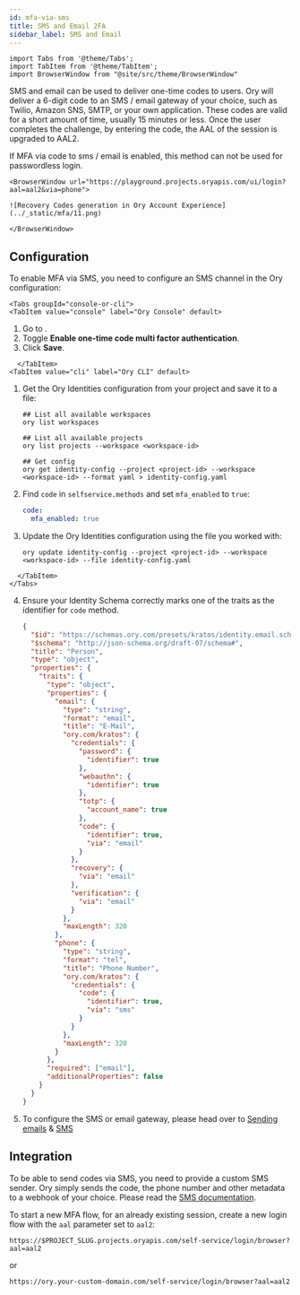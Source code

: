 ```yaml
---
id: mfa-via-sms
title: SMS and Email 2FA
sidebar_label: SMS and Email
---
```


```mdx-code-block
import Tabs from '@theme/Tabs';
import TabItem from '@theme/TabItem';
import BrowserWindow from "@site/src/theme/BrowserWindow"
```

SMS and email can be used to deliver one-time codes to users. Ory will deliver a 6-digit code to an SMS / email gateway of your
choice, such as Twilio, Amazon SNS, SMTP, or your own application. These codes are valid for a short amount of time, usually 15
minutes or less. Once the user completes the challenge, by entering the code, the AAL of the session is upgraded to AAL2.

If MFA via code to sms / email is enabled, this method can not be used for passwordless login.

```mdx-code-block
<BrowserWindow url="https://playground.projects.oryapis.com/ui/login?aal=aal2&via=phone">

![Recovery Codes generation in Ory Account Experience](../_static/mfa/11.png)

</BrowserWindow>
```

## Configuration

To enable MFA via SMS, you need to configure an SMS channel in the Ory configuration:

```mdx-code-block
<Tabs groupId="console-or-cli">
<TabItem value="console" label="Ory Console" default>
```

1. Go to <ConsoleLink route="project.mfa" />.
2. Toggle **Enable one-time code multi factor authentication**.
3. Click **Save**.

```mdx-code-block
  </TabItem>
<TabItem value="cli" label="Ory CLI" default>
```

1. Get the Ory Identities configuration from your project and save it to a file:

   ```shell
   ## List all available workspaces
   ory list workspaces

   ## List all available projects
   ory list projects --workspace <workspace-id>

   ## Get config
   ory get identity-config --project <project-id> --workspace <workspace-id> --format yaml > identity-config.yaml
   ```

2. Find `code` in `selfservice.methods` and set `mfa_enabled` to `true`:

   ```yaml title="identity-config.yaml"
   code:
     mfa_enabled: true
   ```

3. Update the Ory Identities configuration using the file you worked with:

   ```shell
   ory update identity-config --project <project-id> --workspace <workspace-id> --file identity-config.yaml
   ```

```mdx-code-block
  </TabItem>
</Tabs>
```

4. Ensure your Identity Schema correctly marks one of the traits as the identifier for `code` method.

   ```json title="identity.schema.json" {25-28,45-48}
   {
     "$id": "https://schemas.ory.com/presets/kratos/identity.email.schema.json",
     "$schema": "http://json-schema.org/draft-07/schema#",
     "title": "Person",
     "type": "object",
     "properties": {
       "traits": {
         "type": "object",
         "properties": {
           "email": {
             "type": "string",
             "format": "email",
             "title": "E-Mail",
             "ory.com/kratos": {
               "credentials": {
                 "password": {
                   "identifier": true
                 },
                 "webauthn": {
                   "identifier": true
                 },
                 "totp": {
                   "account_name": true
                 },
                 "code": {
                   "identifier": true,
                   "via": "email"
                 }
               },
               "recovery": {
                 "via": "email"
               },
               "verification": {
                 "via": "email"
               }
             },
             "maxLength": 320
           },
           "phone": {
             "type": "string",
             "format": "tel",
             "title": "Phone Number",
             "ory.com/kratos": {
               "credentials": {
                 "code": {
                   "identifier": true,
                   "via": "sms"
                 }
               }
             },
             "maxLength": 320
           }
         },
         "required": ["email"],
         "additionalProperties": false
       }
     }
   }
   ```

5. To configure the SMS or email gateway, please head over to [Sending emails](../emails-sms/01_sending-emails-smtp.mdx) &
   [SMS](../emails-sms/10_sending-sms.mdx)

## Integration

To be able to send codes via SMS, you need to provide a custom SMS sender. Ory simply sends the code, the phone number and other
metadata to a webhook of your choice. Please read the [SMS documentation](../emails-sms/10_sending-sms.mdx).

To start a new MFA flow, for an already existing session, create a new login flow with the `aal` parameter set to `aal2`:

```
https://$PROJECT_SLUG.projects.oryapis.com/self-service/login/browser?aal=aal2
```

or

```
https://ory.your-custom-domain.com/self-service/login/browser?aal=aal2
```
